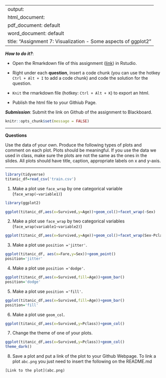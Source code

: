 
---
output: 
  html_document:
  pdf_document: default
  word_document: default
title: "Assignment 7: Visualization - Some aspects of ggplot2"
---

***How to do it?***: 

- Open the Rmarkdown file of this assignment ([link](fa2020_assignment7.Rmd)) in Rstudio. 

- Right under each **question**, insert  a code chunk (you can use the hotkey `Ctrl + Alt + I` to add a code chunk) and code the solution for the question. 

- `Knit` the rmarkdown file (hotkey: `Ctrl + Alt + K`) to export an html.  

-  Publish the html file to your Githiub Page. 

***Submission***: Submit the link on Github of the assignment to Blackboard.

```r
knitr::opts_chunk$set(message = FALSE)
```

-------

**Questions**

Use the data of your own.  Produce the following types of plots and comment on each plot. Plots should be meaningful. If you use the data we used in class, make sure the plots are not the same as the ones in the slides. All plots should have title, caption, appropriate labels on x and y-axis. 

-------
```r
library(tidyverse)
titanic_df=read_csv('train.csv')
```


1. Make a plot use `face_wrap` by one categorical variable (`face_wrap(~variable1)`)
```r
library(ggplot2)

ggplot(titanic_df,aes(x=Survived,y=Age))+geom_col()+facet_wrap(~Sex)
```

2. Make a plot use `face_wrap` by two categorical variables (`face_wrap(variable1~variable2)`)
```r
ggplot(titanic_df,aes(x=Survived,y=Age))+geom_col()+facet_wrap(Sex~Pclass)
```


3. Make a plot use `position ='jitter'`.
```r
ggplot(titanic_df, aes(x=Fare,y=Sex))+geom_point()
position='jitter'
```


4. Make a plot use `position ='dodge'`.
```r
ggplot(titanic_df,aes(x=Survived,fill=Age))+geom_bar()
position='dodge'
```


5. Make a plot use `position ='fill'`. 
```r
ggplot(titanic_df,aes(x=Survived,fill=Age))+geom_bar()
position='fill'
```

6. Make a plot use `geom_col`.
```r
ggplot(titanic_df,aes(x=Survived,y=Pclass))+geom_col()
```


7. Change the theme of one of your plots. 
```r
ggplot(titanic_df,aes(x=Survived,y=Pclass))+geom_col()
theme_dark()
```

8. Save a plot and put a link of the plot to your Github Webpage.  To link a plot `abc.png` you just need to insert the following on the README.md

```r
[Link to the plot](abc.png)
```





